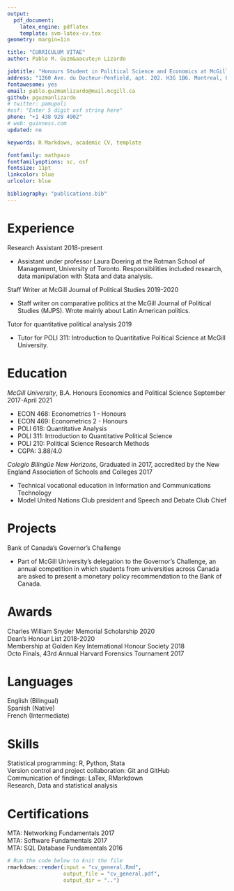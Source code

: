 ```yaml
---
output: 
  pdf_document:
    latex_engine: pdflatex
    template: svm-latex-cv.tex
geometry: margin=1in

title: "CURRICULUM VITAE"
author: Pablo M. Guzm&aacute;n Lizardo

jobtitle: "Honours Student in Political Science and Economics at McGill University"
address: "1260 Ave. du Docteur-Penfield, apt. 202. H3G 1B6. Montreal, QC, Canada"
fontawesome: yes
email: pablo.guzmanlizardo@mail.mcgill.ca
github: pguzmanlizardo
# twitter: pamupoli
#osf: "Enter 5 digit osf string here"
phone: "+1 438 928 4902"
# web: guinness.com
updated: no

keywords: R Markdown, academic CV, template

fontfamily: mathpazo
fontfamilyoptions: sc, osf
fontsize: 11pt
linkcolor: blue
urlcolor: blue

bibliography: "publications.bib"
---
```


# Experience

Research Assistant \hfill 2018-present  

* Assistant under professor Laura Doering at the Rotman School of Management, University of Toronto. Responsibilities included research, data manipulation with Stata and data analysis.

Staff Writer at McGill Journal of Political Studies \hfill 2019-2020 

* Staff writer on comparative politics at the McGill Journal of Political Studies (MJPS). Wrote mainly about Latin American politics.

Tutor for quantitative political analysis \hfill 2019  

* Tutor for POLI 311: Introduction to Quantitative Political Science at McGill University.

# Education

*McGill University*, B.A. Honours Economics and Political Science \hfill September 2017-April 2021

* ECON 468: Econometrics 1 - Honours
* ECON 469: Econometrics 2 - Honours
* POLI 618: Quantitative Analysis
* POLI 311: Introduction to Quantitative Political Science
* POLI 210: Political Science Research Methods
* CGPA: 3.88/4.0

[comment]: <> (The line below uses the standard HTML code for the dieresis)
*Colegio Biling&uuml;e New Horizons*, Graduated in 2017, accredited by the New England Association of Schools and Colleges \hfill 2017

* Technical vocational education in Information and Communications Technology
* Model United Nations Club president and Speech and Debate Club Chief

# Projects
Bank of Canada's Governor's Challenge  

* Part of McGill University's delegation to the Governor's Challenge, an annual competition in which students from universities across Canada are asked to present a monetary policy recommendation to the Bank of Canada.

# Awards
Charles William Snyder Memorial Scholarship \hfill 2020   
Dean's Honour List \hfill 2018-2020  
Membership at Golden Key International Honour Society \hfill 2018  
Octo Finals, 43rd Annual Harvard Forensics Tournament \hfill 2017

# Languages
English (Bilingual)  
Spanish (Native)  
French (Intermediate)  

# Skills
Statistical programming: R, Python, Stata  
Version control and project collaboration: Git and GitHub  
Communication of findings: LaTex, RMarkdown  
Research, Data and statistical analysis  

# Certifications
MTA: Networking Fundamentals \hfill 2017  
MTA: Software Fundamentals \hfill 2017  
MTA: SQL Database Fundamentals \hfill 2016  

```r
# Run the code below to knit the file
rmarkdown::render(input = "cv_general.Rmd",
                  output_file = "cv_general.pdf",
                  output_dir = "..")

```

